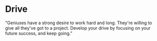 # Drive

<Trait number='1' name='Drive'>
  "Geniuses have a strong desire to work hard and long. They're willing to give
  all they've got to a project. Develop your drive by focusing on your future
  success, and keep going."
</Trait>
